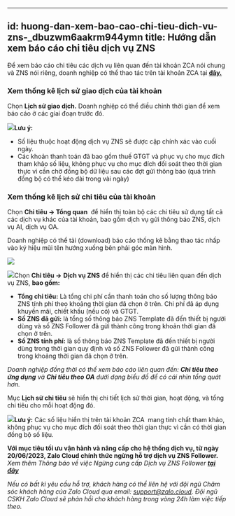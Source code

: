 
---
id: huong-dan-xem-bao-cao-chi-tieu-dich-vu-zns-_dbuzwm6aakrm944ymn
title: Hướng dẫn xem báo cáo chi tiêu dịch vụ ZNS 
---
Để xem báo cáo chi tiêu các dịch vụ liên quan đến tài khoản ZCA nói chung và ZNS nói riêng, doanh nghiệp có thể thao tác trên tài khoản ZCA tại [**đây.**](https://account.zalo.cloud/QBU7GBG7N6WDDJAA8/spending/overview)  

### Xem thống kê lịch sử giao dịch của tài khoản

Chọn **Lịch sử giao dịch.** Doanh nghiệp có thể điều chỉnh thời gian để xem báo cáo ở các giai đoạn trước đó. 

![](https://stc-oa.zdn.vn/uploads/41c267e19a51941de0e0438712931d46.png)**Lưu ý:**

*   Số liệu thuộc hoạt động dịch vụ ZNS sẽ được cập chính xác vào cuối ngày.
*   Các khoản thanh toán đã bao gồm thuế GTGT và phục vụ cho mục đích tham khảo số liệu, không phục vụ cho mục đích đối soát theo thời gian thực vì cần chờ đồng bộ dữ liệu sau các đợt gửi thông báo (quá trình đồng bộ có thể kéo dài trong vài ngày)

### Xem thống kê lịch sử chi tiêu của tài khoản

Chọn **Chi tiêu → Tổng quan**  để hiển thị toàn bộ các chi tiêu sử dụng tất cả các dịch vụ khác của tài khoản, bao gồm dịch vụ gửi thông báo ZNS, dịch vụ AI, dịch vụ OA.

Doanh nghiệp có thể tải (download) báo cáo thống kê bằng thao tác nhấp vào ký hiệu mũi tên hướng xuống bên phải góc màn hình. 

![](https://stc-oa.zdn.vn/uploads/447658754a63f6e80e4901a355e9e385.png)

![](https://stc-oa.zdn.vn/uploads/fbb8531adb825193f3afaea69872dd9c.png)Chọn **Chi tiêu →** **Dịch vụ ZNS** để hiển thị các chi tiêu liên quan đến dịch vụ ZNS, **bao gồm:**  

*   **Tổng chi tiêu:** Là tổng chi phí cần thanh toán cho số lượng thông báo ZNS tính phí theo khoảng thời gian đã chọn ở trên. Chi phí đã áp dụng khuyến mãi, chiết khấu (nếu có) và GTGT.
*   **Số ZNS đã gửi:** là tổng số thông báo ZNS Template đã đến thiết bị người dùng và số ZNS Follower đã gửi thành công trong khoản thời gian đã chọn ở trên.
*   **Số ZNS tính phí:** là số thông báo ZNS Template đã đến thiết bị người dùng trong thời gian quy định và số ZNS Follower đã gửi thành công trong khoảng thời gian đã chọn ở trên.

_Doanh nghiệp đồng thời có thể xem báo cáo liên quan đến: **Chi tiêu theo ứng dụng** và **Chi tiêu theo OA** dưới dạng biểu đồ để có cái nhìn tổng quát hơn._ 

Mục **Lịch sử chi tiêu** sẽ hiển thị chi tiết lịch sử thời gian, hoạt động, và tổng chi tiêu cho mỗi hoạt động đó. 

![](https://stc-oa.zdn.vn/uploads/f3cff6e0f05ff34bcc796c78698b11e3.png)**Lưu ý:** Các số liệu hiển thị trên tài khoản ZCA  mang tính chất tham khảo, không phục vụ cho mục đích đối soát theo thời gian thực vì cần có thời gian đồng bộ số liệu. 

**Với mục tiêu tối ưu vận hành và nâng cấp cho hệ thống dịch vụ, từ ngày 20/06/2023, Zalo Cloud chính thức ngừng hỗ trợ dịch vụ ZNS Follower.**  
_Xem thêm Thông báo về việc Ngừng cung cấp Dịch vụ ZNS Follower_ [_**tại đây**_](https://zalo.cloud/blog/thong-bao-ve-viec-ngung-ho-tro-dich-vu-zns-follower-/ykuwkganb87bra7k7w)

_Nếu có bất kì yêu cầu hỗ trợ, khách hàng có thể liên hệ với đội ngũ Chăm sóc khách hàng của Zalo Cloud qua email:_ [_support@zalo.cloud_](mailto:support@zalo.cloud)_. Đội ngũ CSKH Zalo Cloud sẽ phản hồi cho khách hàng trong vòng 24h làm việc tiếp theo._